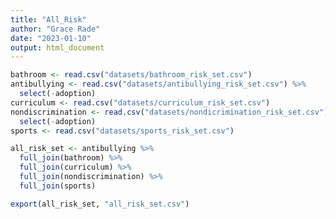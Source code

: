 ```yaml
---
title: "All_Risk"
author: "Grace Rade"
date: "2023-01-10"
output: html_document
---
```

```r
bathroom <- read.csv("datasets/bathroom_risk_set.csv")
antibullying <- read.csv("datasets/antibullying_risk_set.csv") %>% 
  select(-adoption)
curriculum <- read.csv("datasets/curriculum_risk_set.csv")
nondiscrimination <- read.csv("datasets/nondicrimination_risk_set.csv") %>% 
  select(-adoption)
sports <- read.csv("datasets/sports_risk_set.csv")
```

```r
all_risk_set <- antibullying %>% 
  full_join(bathroom) %>% 
  full_join(curriculum) %>% 
  full_join(nondiscrimination) %>% 
  full_join(sports)
```

```r
export(all_risk_set, "all_risk_set.csv")
```

